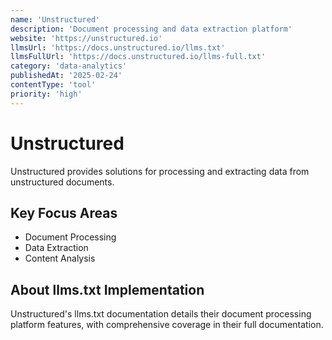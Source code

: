 ```yaml
---
name: 'Unstructured'
description: 'Document processing and data extraction platform'
website: 'https://unstructured.io'
llmsUrl: 'https://docs.unstructured.io/llms.txt'
llmsFullUrl: 'https://docs.unstructured.io/llms-full.txt'
category: 'data-analytics'
publishedAt: '2025-02-24'
contentType: 'tool'
priority: 'high'
---
```


# Unstructured

Unstructured provides solutions for processing and extracting data from unstructured documents.

## Key Focus Areas

- Document Processing
- Data Extraction
- Content Analysis

## About llms.txt Implementation

Unstructured's llms.txt documentation details their document processing platform features, with comprehensive coverage in their full documentation.

